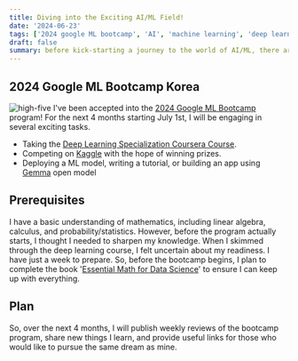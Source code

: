 ```yaml
---
title: Diving into the Exciting AI/ML Field!
date: '2024-06-23'
tags: ['2024 google ML bootcamp', 'AI', 'machine learning', 'deep learning', 'mathematics']
draft: false
summary: before kick-starting a journey to the world of AI/ML, there are some things to do first.
---
```


## 2024 Google ML Bootcamp Korea
![high-five](/static/images/ai-ml/high-five.gif)
I've been accepted into the [2024 Google ML Bootcamp](https://rsvp.withgoogle.com/events/google-machine-learning-bootcamp-kr-2024) program!
For the next 4 months starting July 1st, I will be engaging in several exciting tasks.

- Taking the [Deep Learning Specialization Coursera Course](https://www.coursera.org/specializations/deep-learning).
- Competing on [Kaggle](https://www.kaggle.com/competitions) with the hope of winning prizes.
- Deploying a ML model, writing a tutorial, or building an app using [Gemma](https://ai.google.dev/gemma) open model

## Prerequisites
I have a basic understanding of mathematics, including linear algebra, calculus, and probability/statistics. 
However, before the program actually starts, I thought I needed to sharpen my knowledge. When I skimmed through the deep learning course, I felt uncertain about my readiness.
I have just a week to prepare. So, before the bootcamp begins, I plan to complete the book '[Essential Math for Data Science](https://www.amazon.com/Essential-Math-Data-Science-Fundamental/dp/1098102932)' to ensure I can keep up with everything.

## Plan
So, over the next 4 months, I will publish weekly reviews of the bootcamp program, share new things I learn, and provide useful links for those who would like to pursue the same dream as mine.
